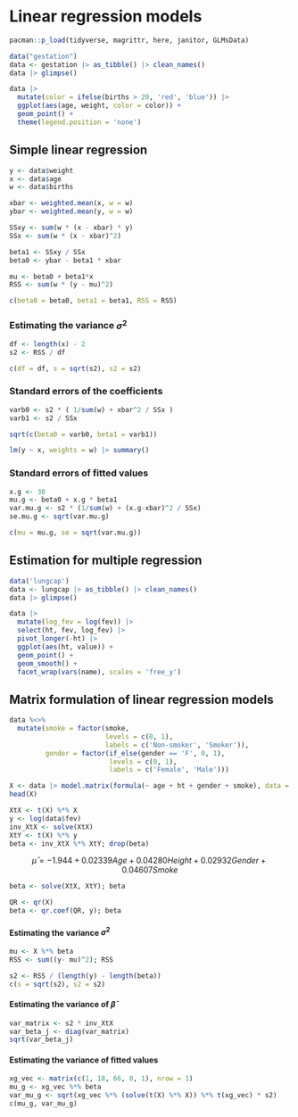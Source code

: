 # Linear regression models

```r
pacman::p_load(tidyverse, magrittr, here, janitor, GLMsData)
```

```r
data("gestation")
data <- gestation |> as_tibble() |> clean_names()
data |> glimpse()
```

```r
data |> 
  mutate(color = ifelse(births > 20, 'red', 'blue')) |> 
  ggplot(aes(age, weight, color = color)) +
  geom_point() +
  theme(legend.position = 'none')
```

## Simple linear regression

```r
y <- data$weight
x <- data$age
w <- data$births

xbar <- weighted.mean(x, w = w)
ybar <- weighted.mean(y, w = w)

SSxy <- sum(w * (x - xbar) * y)
SSx <- sum(w * (x - xbar)^2)

beta1 <- SSxy / SSx
beta0 <- ybar - beta1 * xbar

mu <- beta0 + beta1*x
RSS <- sum(w * (y - mu)^2)

c(beta0 = beta0, beta1 = beta1, RSS = RSS)
```

### Estimating the variance $\sigma^2$

```r
df <- length(x) - 2
s2 <- RSS / df

c(df = df, s = sqrt(s2), s2 = s2)
```

### Standard errors of the coefficients

```r
varb0 <- s2 * ( 1/sum(w) + xbar^2 / SSx )
varb1 <- s2 / SSx

sqrt(c(beta0 = varb0, beta1 = varb1))
```

```r
lm(y ~ x, weights = w) |> summary()
```

### Standard errors of fitted values

```r
x.g <- 30
mu.g <- beta0 + x.g * beta1
var.mu.g <- s2 * (1/sum(w) + (x.g-xbar)^2 / SSx)
se.mu.g <- sqrt(var.mu.g)

c(mu = mu.g, se = sqrt(var.mu.g))
```

## Estimation for multiple regression

```r
data('lungcap')
data <- lungcap |> as_tibble() |> clean_names()
data |> glimpse()
```

```r
data |> 
  mutate(log_fev = log(fev)) |> 
  select(ht, fev, log_fev) |> 
  pivot_longer(-ht) |> 
  ggplot(aes(ht, value)) +
  geom_point() +
  geom_smooth() +
  facet_wrap(vars(name), scales = 'free_y')
```

## Matrix formulation of linear regression models

```r
data %<>%
  mutate(smoke = factor(smoke, 
                        levels = c(0, 1), 
                        labels = c('Non-smoker', 'Smoker')),
         gender = factor(if_else(gender == 'F', 0, 1), 
                         levels = c(0, 1), 
                         labels = c('Female', 'Male')))

X <- data |> model.matrix(formula(~ age + ht + gender + smoke), data = _)
head(X)
```

```r
XtX <- t(X) %*% X
y <- log(data$fev)
inv_XtX <- solve(XtX)
XtY <- t(X) %*% y
beta <- inv_XtX %*% XtY; drop(beta)
```

$$
\bar{\mu} = -1.944 + 0.02339Age + 0.04280Height + 0.02932Gender + 0.04607Smoke
$$

```r
beta <- solve(XtX, XtY); beta
```

```r
QR <- qr(X)
beta <- qr.coef(QR, y); beta
```

#### Estimating the variance $\sigma^2$

```r
mu <- X %*% beta
RSS <- sum((y- mu)^2); RSS

s2 <- RSS / (length(y) - length(beta))
c(s = sqrt(s2), s2 = s2)
```

#### Estimating the variance of $\bar{\beta}$

```r
var_matrix <- s2 * inv_XtX
var_beta_j <- diag(var_matrix)
sqrt(var_beta_j)
```

#### Estimating the variance of fitted values

```r
xg_vec <- matrix(c(1, 18, 66, 0, 1), nrow = 1)
mu_g <- xg_vec %*% beta
var_mu_g <- sqrt(xg_vec %*% (solve(t(X) %*% X)) %*% t(xg_vec) * s2)
c(mu_g, var_mu_g)
```
